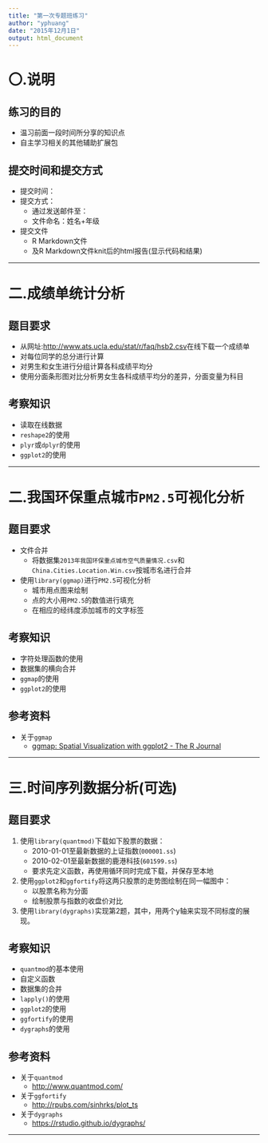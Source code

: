 ```yaml
---
title: "第一次专题班练习"
author: "yphuang"
date: "2015年12月1日"
output: html_document
---
```


# 〇.说明

## 练习的目的

- 温习前面一段时间所分享的知识点
- 自主学习相关的其他辅助扩展包

## 提交时间和提交方式

- 提交时间：
- 提交方式：
    + 通过发送邮件至：
    + 文件命名：姓名+年级

- 提交文件
    + R Markdown文件
    + 及R Markdown文件knit后的html报告(显示代码和结果)


***

# 二.成绩单统计分析


## 题目要求

- 从网址:<http://www.ats.ucla.edu/stat/r/faq/hsb2.csv>在线下载一个成绩单
- 对每位同学的总分进行计算
- 对男生和女生进行分组计算各科成绩平均分
- 使用分面条形图对比分析男女生各科成绩平均分的差异，分面变量为科目


## 考察知识

- 读取在线数据
- `reshape2`的使用
- `plyr`或`dplyr`的使用
- `ggplot2`的使用



***



# 二.我国环保重点城市`PM2.5`可视化分析

## 题目要求

- 文件合并
    + 将数据集`2013年我国环保重点城市空气质量情况.csv`和`China.Cities.Location.Win.csv`按城市名进行合并

- 使用`library(ggmap)`进行`PM2.5`可视化分析
    + 城市用点图来绘制
    + 点的大小用`PM2.5`的数值进行填充
    + 在相应的经纬度添加城市的文字标签


## 考察知识

- 字符处理函数的使用
- 数据集的横向合并
- `ggmap`的使用
- `ggplot2`的使用


## 参考资料

- 关于`ggmap`
    + [ggmap: Spatial Visualization with ggplot2 - The R Journal](https://journal.r-project.org/archive/2013-1/kahle-wickham.pdf)



***


# 三.时间序列数据分析(可选)

## 题目要求

1. 使用`library(quantmod)`下载如下股票的数据：
    + 2010-01-01至最新数据的上证指数(`000001.ss`)
    + 2010-02-01至最新数据的鹿港科技(`601599.ss`)
    + 要求先定义函数，再使用循环同时完成下载，并保存至本地
    
2. 使用`ggplot2`和`ggfortify`将这两只股票的走势图绘制在同一幅图中：
    + 以股票名称为分面
    + 绘制股票与指数的收盘价对比
    
3. 使用`library(dygraphs)`实现第2题，其中，用两个y轴来实现不同标度的展现。

    

## 考察知识

- `quantmod`的基本使用
- 自定义函数
- 数据集的合并
- `lapply()`的使用
- `ggplot2`的使用
- `ggfortify`的使用
- `dygraphs`的使用



## 参考资料

- 关于`quantmod`
    + <http://www.quantmod.com/>
    
- 关于`ggfortify`
    + <http://rpubs.com/sinhrks/plot_ts>
  
- 关于`dygraphs`
    + <https://rstudio.github.io/dygraphs/>


***
